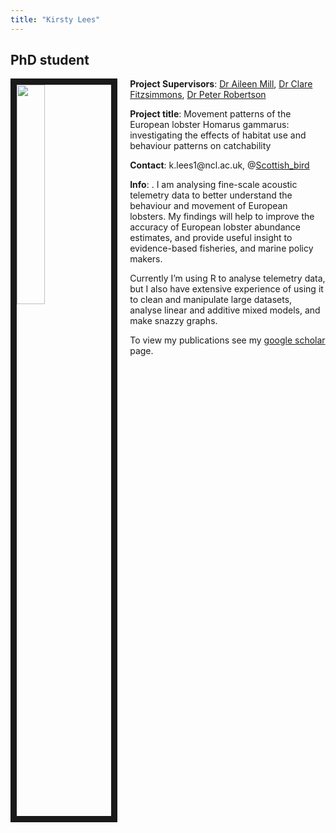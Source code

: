 ```yaml
---
title: "Kirsty Lees"
---
```



## PhD student

<img src= "images/KIRSTY.jpg" style="width:30%; border:10px solid; margin-right: 20px" align= "left"> 

**Project Supervisors**: [Dr Aileen Mill](https://www.ncl.ac.uk/nes/staff/profile/aileenmill.html#research), [Dr Clare Fitzsimmons](https://www.ncl.ac.uk/nes/staff/profile/clarefitzsimmons.html#background), [Dr Peter Robertson](https://www.ncl.ac.uk/nes/staff/profile/peterrobertson.html#background)

**Project title**: Movement patterns of the European lobster Homarus gammarus: investigating the effects of habitat use and behaviour patterns on catchability

**Contact**: k.lees1@ncl.ac.uk, @[Scottish_bird](http://twitter.com/Scottish_Bird)

**Info**: . I am analysing fine-scale acoustic telemetry data to better understand the behaviour and movement of European lobsters. My findings will help to improve the accuracy of European lobster abundance estimates, and provide useful insight to evidence-based fisheries, and marine policy makers.

Currently I'm using R to analyse telemetry data, but I also have extensive experience of using it to clean and manipulate large datasets, analyse linear and additive mixed models, and make snazzy graphs.

To view my publications see my [google scholar](https://scholar.google.co.uk/citations?user=CJeBxfUAAAAJ&hl=en) page.
